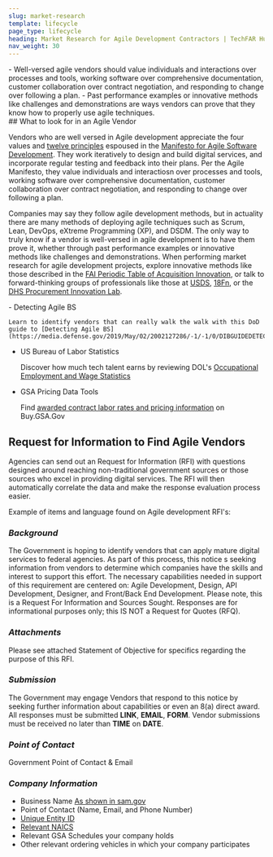 ```yaml
---
slug: market-research
template: lifecycle
page_type: lifecycle
heading: Market Research for Agile Development Contractors | TechFAR Hub
nav_weight: 30
---
```

<Summary>
- Well-versed agile vendors should value individuals and interactions over processes and tools, working software over comprehensive documentation, customer collaboration over contract negotiation, and responding to change over following a plan.
- Past performance examples or innovative methods like challenges and demonstrations are ways vendors can prove that they know how to properly use agile techniques.
</Summary>
## What to look for in an Agile Vendor

Vendors who are well versed in Agile development appreciate the four values and [twelve principles](https://agilemanifesto.org/principles.html) espoused in the [Manifesto for Agile Software Development](https://agilemanifesto.org/). They work iteratively to design and build digital services, and incorporate regular testing and feedback into their plans. Per the Agile Manifesto, they value individuals and interactiosn over processes and tools, working software over comprehensive documentation, customer collaboration over contract negotiation, and responding to change over following a plan. 

Companies may say they follow agile development methods, but in actuality there are many methods of deploying agile techniques such as Scrum, Lean, DevOps, eXtreme Programming (XP), and DSDM. The only way to truly know if a vendor is well-versed in agile development is to have them prove it, whether through past performance examples or innovative methods like challenges and demonstrations. When performing market research for agile development projects, explore innovative methods like those described in the [FAI Periodic Table of Acquisition Innovation](https://www.fai.gov/periodic-table), or talk to forward-thinking groups of professionals like those at [USDS](https://www.usds.gov/), [18Fn](https://18f.gsa.gov/), or the [DHS Procurement Innovation Lab](https://www.dhs.gov/pil).

<ExternalResources heading="Additional resources" media="/assets/img/ux-indonesia-8mikJ83LmSQ-unsplash.jpg" media_alt="People working together">
- Detecting Agile BS

    Learn to identify vendors that can really walk the walk with this DoD guide to [Detecting Agile BS](https://media.defense.gov/2019/May/02/2002127286/-1/-1/0/DIBGUIDEDETECTINGAGILEBS.PDF)

- US Bureau of Labor Statistics

    Discover how much tech talent earns by reviewing DOL's [Occupational Employment and Wage Statistics](https://www.bls.gov/oes/tables.htm#IDX701)


- GSA Pricing Data Tools

    Find [awarded contract labor rates and pricing information](https://buy.gsa.gov/pricing/) on Buy.GSA.Gov

</ExternalResources>

## Request for Information to Find Agile Vendors

Agencies can send out an Request for Information (RFI) with questions designed around reaching non-traditional government sources or those sources who excel in providing digital services. The RFI will then automatically correlate the data and make the response evaluation process easier.

Example of items and language found on Agile development RFI's:

### _Background_

The Government is hoping to identify vendors that can apply mature digital services to federal agencies. As part of this process, this notice s seeking information from vendors to determine which companies have the skills and interest to support this effort. The necessary capabilities needed in support of this requirement are centered on: Agile Development, Design, API Development, Designer, and Front/Back End Development. Please note, this is a Request For Information and Sources Sought. Responses are for informational purposes only; this IS NOT a Request for Quotes (RFQ).

### _Attachments_
Please see attached Statement of Objective for specifics regarding the purpose of this RFI.

### _Submission_
The Government may engage Vendors that respond to this notice by seeking further information about capabilities or even an 8(a) direct award. All responses must be submitted **LINK**, **EMAIL**, **FORM**. Vendor submissions must be received no later than **TIME** on **DATE**.

### _Point of Contact_
Government Point of Contact & Email

### _Company Information_

- Business Name [As shown in sam.gov](https://sam.gov/content/home)
- Point of Contact (Name, Email, and Phone Number)
- [Unique Entity ID](https://sam.gov/content/entity-registration)
- [Relevant NAICS](https://www.naics.com/search/)
- Relevant GSA Schedules your company holds
- Other relevant ordering vehicles in which your company participates


